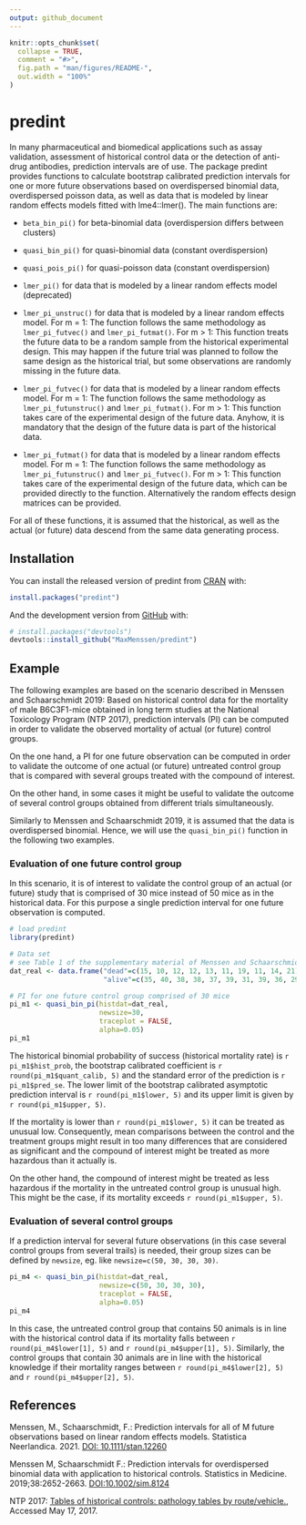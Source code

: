 ```yaml
---
output: github_document
---
```


<!-- README.md is generated from README.Rmd. Please edit that file -->

```r
knitr::opts_chunk$set(
  collapse = TRUE,
  comment = "#>",
  fig.path = "man/figures/README-",
  out.width = "100%"
)
```

# predint

<!-- badges: start -->
<!-- badges: end -->

In many pharmaceutical and biomedical applications such as assay validation, assessment
of historical control data or the detection of anti-drug antibodies, prediction intervals
are of use. 
The package predint provides functions to calculate bootstrap calibrated 
prediction intervals for one or more future observations based on overdispersed 
binomial data, overdispersed poisson data, as well as data that is modeled by
linear random effects models fitted with lme4::lmer(). The main functions are:

* `beta_bin_pi()` for beta-binomial data (overdispersion differs between clusters)  

* `quasi_bin_pi()` for quasi-binomial data (constant overdispersion)  

* `quasi_pois_pi()` for quasi-poisson data (constant overdispersion)

* `lmer_pi()` for data that is modeled by a linear random effects model (deprecated)

* `lmer_pi_unstruc()` for data that is modeled by a linear random effects model. 
For m = 1: The function follows the same methodology as `lmer_pi_futvec()` 
and `lmer_pi_futmat()`. 
For m > 1: This function treats the future data to be a random sample from the historical experimental design. 
This may happen if the future trial was planned to follow the same design as the historical trial,
but some observations are randomly missing in the future data. 

* `lmer_pi_futvec()` for data that is modeled by a linear random effects model. 
For m = 1: The function follows the same methodology as `lmer_pi_futunstruc()` 
and `lmer_pi_futmat()`. 
For m > 1: This function takes care of the experimental design of the future data. 
Anyhow, it is mandatory that the design of the future data is part of the historical data.

* `lmer_pi_futmat()` for data that is modeled by a linear random effects model. 
For m = 1: The function follows the same methodology as `lmer_pi_futunstruc()` 
and `lmer_pi_futvec()`. 
For m > 1: This function takes care of the experimental design of the future data,
which can be provided directly to the function. Alternatively the random effects
design matrices can be provided.

For all of these functions, it is assumed that the historical, as well as the actual 
(or future) data descend from the same data generating process. 

## Installation

You can install the released version of predint from [CRAN](https://CRAN.R-project.org) with:

``` r
install.packages("predint")
```

And the development version from [GitHub](https://github.com/) with:

``` r
# install.packages("devtools")
devtools::install_github("MaxMenssen/predint")
```

## Example
The following examples are based on the scenario described in Menssen and Schaarschmidt 
2019: Based on historical control data for the mortality of male B6C3F1-mice 
obtained in long term studies at the National Toxicology Program (NTP 2017), prediction 
intervals (PI) can be computed in order to validate the observed 
mortality of  actual (or future) control groups. 


On the one hand, a PI for one future observation can be computed in order to validate 
the outcome of one actual (or future) untreated control group that is compared
with several groups treated with the compound of interest.  

On the other hand, in some cases it might be useful to validate the outcome of several
control groups obtained from different trials simultaneously.

Similarly to Menssen and Schaarschmidt 2019, it is assumed that the data is
overdispersed binomial. Hence, we will use the `quasi_bin_pi()` function in the following
two examples.

### Evaluation of one future control group
In this scenario, it is of interest to validate the control group of an actual (or future)
study that is comprised of 30 mice instead of 50 mice as in the historical data.
For this purpose a single prediction interval for one future observation is computed.

```r
# load predint
library(predint)

# Data set 
# see Table 1 of the supplementary material of Menssen and Schaarschmidt 2019
dat_real <- data.frame("dead"=c(15, 10, 12, 12, 13, 11, 19, 11, 14, 21),
                       "alive"=c(35, 40, 38, 38, 37, 39, 31, 39, 36, 29))

# PI for one future control group comprised of 30 mice
pi_m1 <- quasi_bin_pi(histdat=dat_real, 
                      newsize=30,
                      traceplot = FALSE, 
                      alpha=0.05)
pi_m1
```

The historical binomial probability of success (historical mortality rate)
is `r pi_m1$hist_prob`, the bootstrap calibrated coefficient is `r round(pi_m1$quant_calib, 5)`
and the standard error of the prediction is `r pi_m1$pred_se`. The lower limit 
of the bootstrap calibrated asymptotic prediction interval is `r round(pi_m1$lower, 5)` 
and its upper limit is given by `r round(pi_m1$upper, 5)`.

If the mortality is  lower than `r round(pi_m1$lower, 5)` it can be treated as 
unusual low. Consequently, mean comparisons between the control and the treatment 
groups might result in too many differences that are considered as significant and
the compound of interest might be treated as more hazardous than it actually is. 

On the other hand, the compound of interest might be treated as less hazardous 
if the mortality in the untreated control group is unusual high. This might be
the case, if its mortality exceeds `r round(pi_m1$upper, 5)`.

### Evaluation of several control groups
If a prediction interval for several future observations (in this case several 
control groups from several trails) is needed, their group sizes can be defined by
`newsize`, eg. like `newsize=c(50, 30, 30, 30)`.

```r
pi_m4 <- quasi_bin_pi(histdat=dat_real,
                      newsize=c(50, 30, 30, 30), 
                      traceplot = FALSE,
                      alpha=0.05)
pi_m4
```

In this case, the untreated control group that contains 50 animals is in line 
with the historical control data if its mortality falls between `r round(pi_m4$lower[1], 5)`
and `r round(pi_m4$upper[1], 5)`. 
Similarly, the control groups that contain 30 animals are in line with the historical knowledge
if their mortality ranges between `r round(pi_m4$lower[2], 5)`
and `r round(pi_m4$upper[2], 5)`.


## References

Menssen, M., Schaarschmidt, F.: Prediction intervals for all of M
future observations based on linear random effects models. Statistica Neerlandica. 
2021. [DOI: 10.1111/stan.12260](https://onlinelibrary.wiley.com/doi/10.1111/stan.12260?af=R)

Menssen M, Schaarschmidt F.: Prediction intervals for overdispersed binomial data
with application to historical controls. Statistics in Medicine. 2019;38:2652-2663.
[DOI:10.1002/sim.8124](https://onlinelibrary.wiley.com/doi/10.1002/sim.8124)


NTP 2017: [Tables of historical controls: pathology tables by route/vehicle.](https://ntp.niehs.nih.gov/results/dbsearch/historical/index.html), Accessed 
May 17, 2017.

